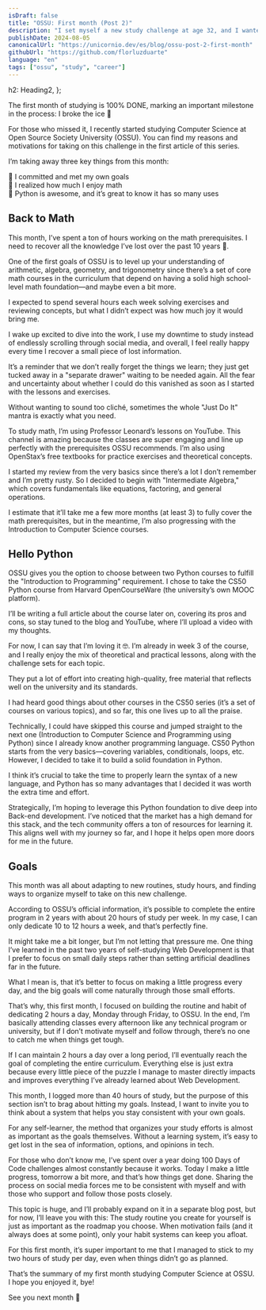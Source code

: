 ```yaml
---
isDraft: false
title: "OSSU: First month (Post 2)"
description: "I set myself a new study challenge at age 32, and I wanted to share all about it with you."
publishDate: 2024-08-05
canonicalUrl: "https://unicornio.dev/es/blog/ossu-post-2-first-month"
githubUrl: "https://github.com/florluzduarte"
language: "en"
tags: ["ossu", "study", "career"]
---
```


  h2: Heading2,
};

<BlogSeriesAlert 
  link={ossuEnglishSeriesAlert.link} 
  title={ossuEnglishSeriesAlert.title} 
  description={ossuEnglishSeriesAlert.description} 
/>

The first month of studying is 100% DONE, marking an important milestone in the process: I broke the ice 💪

For those who missed it, I recently started studying Computer Science at Open Source Society University (OSSU). You can find my reasons and motivations for taking on this challenge in the first article of this series.

I’m taking away three key things from this month:

🦄 I committed and met my own goals  
🦄 I realized how much I enjoy math  
🦄 Python is awesome, and it’s great to know it has so many uses  

## Back to Math

This month, I’ve spent a ton of hours working on the math prerequisites. I need to recover all the knowledge I’ve lost over the past 10 years 🫠.

One of the first goals of OSSU is to level up your understanding of arithmetic, algebra, geometry, and trigonometry since there’s a set of core math courses in the curriculum that depend on having a solid high school-level math foundation—and maybe even a bit more.

I expected to spend several hours each week solving exercises and reviewing concepts, but what I didn’t expect was how much joy it would bring me.

I wake up excited to dive into the work, I use my downtime to study instead of endlessly scrolling through social media, and overall, I feel really happy every time I recover a small piece of lost information.

It’s a reminder that we don’t really forget the things we learn; they just get tucked away in a "separate drawer" waiting to be needed again. All the fear and uncertainty about whether I could do this vanished as soon as I started with the lessons and exercises.

Without wanting to sound too cliché, sometimes the whole "Just Do It" mantra is exactly what you need.

To study math, I’m using Professor Leonard’s lessons on YouTube. This channel is amazing because the classes are super engaging and line up perfectly with the prerequisites OSSU recommends. I’m also using OpenStax’s free textbooks for practice exercises and theoretical concepts.

I started my review from the very basics since there’s a lot I don’t remember and I’m pretty rusty. So I decided to begin with "Intermediate Algebra," which covers fundamentals like equations, factoring, and general operations.

I estimate that it’ll take me a few more months (at least 3) to fully cover the math prerequisites, but in the meantime, I’m also progressing with the Introduction to Computer Science courses. 


## Hello Python

OSSU gives you the option to choose between two Python courses to fulfill the "Introduction to Programming" requirement. I chose to take the CS50 Python course from Harvard OpenCourseWare (the university’s own MOOC platform).

I’ll be writing a full article about the course later on, covering its pros and cons, so stay tuned to the blog and YouTube, where I’ll upload a video with my thoughts.

For now, I can say that I’m loving it 🤓. I’m already in week 3 of the course, and I really enjoy the mix of theoretical and practical lessons, along with the challenge sets for each topic.

They put a lot of effort into creating high-quality, free material that reflects well on the university and its standards.

I had heard good things about other courses in the CS50 series (it’s a set of courses on various topics), and so far, this one lives up to all the praise.

Technically, I could have skipped this course and jumped straight to the next one (Introduction to Computer Science and Programming using Python) since I already know another programming language. CS50 Python starts from the very basics—covering variables, conditionals, loops, etc. However, I decided to take it to build a solid foundation in Python.

I think it’s crucial to take the time to properly learn the syntax of a new language, and Python has so many advantages that I decided it was worth the extra time and effort.

Strategically, I’m hoping to leverage this Python foundation to dive deep into Back-end development. I’ve noticed that the market has a high demand for this stack, and the tech community offers a ton of resources for learning it. This aligns well with my journey so far, and I hope it helps open more doors for me in the future.


## Goals

This month was all about adapting to new routines, study hours, and finding ways to organize myself to take on this new challenge.

According to OSSU’s official information, it’s possible to complete the entire program in 2 years with about 20 hours of study per week. In my case, I can only dedicate 10 to 12 hours a week, and that’s perfectly fine.

It might take me a bit longer, but I’m not letting that pressure me. One thing I’ve learned in the past two years of self-studying Web Development is that I prefer to focus on small daily steps rather than setting artificial deadlines far in the future.

What I mean is, that it’s better to focus on making a little progress every day, and the big goals will come naturally through those small efforts.

That’s why, this first month, I focused on building the routine and habit of dedicating 2 hours a day, Monday through Friday, to OSSU. In the end, I’m basically attending classes every afternoon like any technical program or university, but if I don’t motivate myself and follow through, there’s no one to catch me when things get tough.

If I can maintain 2 hours a day over a long period, I’ll eventually reach the goal of completing the entire curriculum. Everything else is just extra because every little piece of the puzzle I manage to master directly impacts and improves everything I’ve already learned about Web Development.

This month, I logged more than 40 hours of study, but the purpose of this section isn’t to brag about hitting my goals. Instead, I want to invite you to think about a system that helps you stay consistent with your own goals.

For any self-learner, the method that organizes your study efforts is almost as important as the goals themselves. Without a learning system, it’s easy to get lost in the sea of information, options, and opinions in tech.

For those who don’t know me, I’ve spent over a year doing 100 Days of Code challenges almost constantly because it works. Today I make a little progress, tomorrow a bit more, and that’s how things get done. Sharing the process on social media forces me to be consistent with myself and with those who support and follow those posts closely.

This topic is huge, and I’ll probably expand on it in a separate blog post, but for now, I’ll leave you with this: The study routine you create for yourself is just as important as the roadmap you choose. When motivation fails (and it always does at some point), only your habit systems can keep you afloat.

For this first month, it’s super important to me that I managed to stick to my two hours of study per day, even when things didn’t go as planned.

That’s the summary of my first month studying Computer Science at OSSU. I hope you enjoyed it, bye!

See you next month 👋
